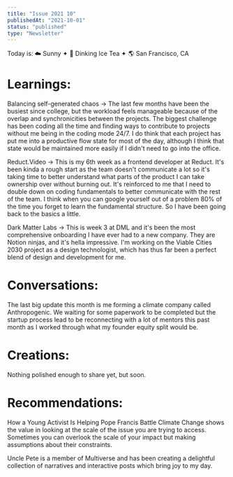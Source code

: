 ```yaml
---
title: "Issue 2021 10"
publishedAt: "2021-10-01"
status: "published"
type: "Newsletter"
---
```


Today is: ☁️ Sunny ✦ 🍵 Dinking Ice Tea ✦ 🌎 San Francisco, CA

# Learnings:

Balancing self-generated chaos → The last few months have been the busiest since college, but the workload feels manageable because of the overlap and synchronicities between the projects. The biggest challenge has been coding all the time and finding ways to contribute to projects without me being in the coding mode 24/7. I do think that each project has put me into a productive flow state for most of the day, although I think that state would be maintained more easily if I didn't need to go into the office.

Reduct.Video → This is my 6th week as a frontend developer at Reduct. It's been kinda a rough start as the team doesn't communicate a lot so it's taking time to better understand what parts of the product I can take ownership over without burning out. It's reinforced to me that I need to double down on coding fundamentals to better communicate with the rest of the team. I think when you can google yourself out of a problem 80% of the time you forget to learn the fundamental structure. So I have been going back to the basics a little.

Dark Matter Labs → This is week 3 at DML and it's been the most comprehensive onboarding I have ever had to a new company. They are Notion ninjas, and it's hella impressive. I'm working on the Viable Cities 2030 project as a design technologist, which has thus far been a perfect blend of design and development for me.

# Conversations:

The last big update this month is me forming a climate company called Anthropogenic. We waiting for some paperwork to be completed but the startup process lead to be reconnecting with a lot of mentors this past month as I worked through what my founder equity split would be.

# Creations:

Nothing polished enough to share yet, but soon.

# Recommendations:

How a Young Activist Is Helping Pope Francis Battle Climate Change shows the value in looking at the scale of the issue you are trying to access. Sometimes you can overlook the scale of your impact but making assumptions about their constraints.

Uncle Pete is a member of Multiverse and has been creating a delightful collection of narratives and interactive posts which bring joy to my day.

#
